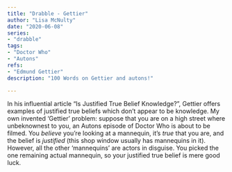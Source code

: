 ```yaml
---
title: "Drabble - Gettier"
author: "Lisa McNulty"
date: "2020-06-08"
series:
- "drabble"
tags: 
- "Doctor Who"
- "Autons"
refs:
- "Edmund Gettier"
description: "100 Words on Gettier and autons!"

---
```



In his influential article “Is Justified True Belief Knowledge?”, Gettier offers examples of justified true beliefs which don’t appear to be knowledge. My own invented ‘Gettier’ problem: suppose that you are on a high street where unbeknownest to you, an Autons episode of Doctor Who is about to be filmed. You *believe* you’re looking at a mannequin, it’s *true* that you are, and the belief is *justified* (this shop window usually has mannequins in it). However, all the other ‘mannequins’ are actors in disguise. You picked the one remaining actual mannequin, so your justified true belief is mere good luck. 
